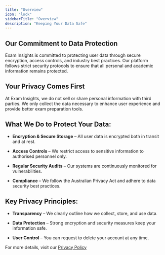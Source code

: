 ```yaml
---
title: "Overview"
icon: "lock"
sidebarTitle: "Overview"
description: "Keeping Your Data Safe"
---
```


## **Our Commitment to Data Protection**

Exam Insights is committed to protecting user data through secure encryption, access controls, and industry best practices. Our platform follows strict security protocols to ensure that all personal and academic information remains protected.

## **Your Privacy Comes First**

At Exam Insights, we do not sell or share personal information with third parties. We only collect the data necessary to enhance user experience and provide better exam preparation tools.

## What We Do to Protect Your Data:

* **Encryption & Secure Storage** – All user data is encrypted both in transit and at rest.

* **Access Controls** – We restrict access to sensitive information to authorised personnel only.

* **Regular Security Audits** – Our systems are continuously monitored for vulnerabilities.

* **Compliance** – We follow the Australian Privacy Act and adhere to data security best practices.

## Key Privacy Principles:

* **Transparency** – We clearly outline how we collect, store, and use data.

* **Data Protection** – Strong encryption and security measures keep your information safe.

* **User Control** – You can request to delete your account at any time.

For more details, visit our [Privacy Policy](https://help.exam-insights.com/policies/privacy_policy)